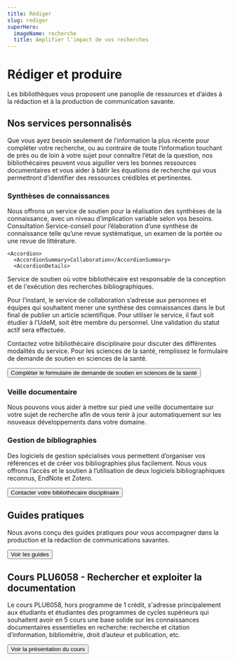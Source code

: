 ```yaml
---
title: Rédiger
slug: rediger
superHero:
  imageName: recherche
  title: Amplifier l’impact de vos recherches
---
```


# Rédiger et produire

Les bibliothèques vous proposent une panoplie de ressources et d’aides à la rédaction et à la production de communication savante.

## Nos services personnalisés

Que vous ayez besoin seulement de l’information la plus récente pour compléter votre recherche, ou au contraire de toute l’information touchant de près ou de loin à votre sujet pour connaître l’état de la question, nos bibliothécaires peuvent vous aiguiller vers les bonnes ressources documentaires et vous aider à bâtir les équations de recherche qui vous permettront d’identifier des ressources crédibles et pertinentes. 

### Synthèses de connaissances

Nous offrons un service de soutien pour la réalisation des synthèses de la connaissance, avec un niveau d’implication variable selon vos besoins.
<AccordionGroup>
    <Accordion>
      <AccordionSummary>Consultation</AccordionSummary>
      <AccordionDetails>Service-conseil pour l’élaboration d’une synthèse de connaissance telle qu’une revue systématique, un examen de la portée ou une revue de littérature.</AccordionDetails>
    </Accordion>

    <Accordion>
      <AccordionSummary>Collaboration</AccordionSummary>
      <AccordionDetails>

Service de soutien où votre bibliothécaire est responsable de la conception et de l'exécution des recherches bibliographiques. 

Pour l’instant, le service de collaboration s’adresse aux personnes et équipes qui souhaitent mener une synthèse des connaissances dans le but final de publier un article scientifique.
Pour utiliser le service, il faut soit étudier à l’UdeM, soit être membre du personnel. Une validation du statut actif sera effectuée.
</AccordionDetails>
    </Accordion>
  </AccordionGroup>

Contactez votre bibliothécaire disciplinaire pour discuter des différentes modalités du service. 
Pour les sciences de la santé, remplissez le formulaire de demande de soutien en sciences de la santé.

<Button primary href="https://umontreal.libwizard.com/id/1263c5dd74d6a3183cd489d87cc0b04d">Compléter le formulaire de demande de soutien en sciences de la santé</Button>

### Veille documentaire

Nous pouvons vous aider à mettre sur pied une veille documentaire sur votre sujet de recherche afin de vous tenir à jour automatiquement sur les nouveaux développements dans votre domaine.

### Gestion de bibliographies

Des logiciels de gestion spécialisés vous permettent d’organiser vos références et de créer vos bibliographies plus facilement. Nous vous offrons l’accès et le soutien à l’utilisation de deux logiciels bibliographiques reconnus, EndNote et Zotero.

<Button primary href="/nous-joindre/notre-equipe">Contacter votre bibliothécaire disciplinaire</Button>

## Guides pratiques

Nous avons conçu des guides pratiques pour vous accompagner dans la production et la rédaction de communications savantes.

<Button primary href="https://boite-outils.bib.umontreal.ca/recherche">Voir les guides</Button>


## Cours PLU6058 - Rechercher et exploiter la documentation

Le cours PLU6058, hors programme de 1 crédit, s'adresse principalement aux étudiants et étudiantes des programmes de cycles supérieurs qui souhaitent avoir en 5 cours une base solide sur les connaissances documentaires essentielles en recherche: recherche et citation d’information, bibliométrie, droit d’auteur et publication, etc.

<Button primary href="https://admission.umontreal.ca/cours-et-horaires/cours/plu-6058/">Voir la présentation du cours</Button>
